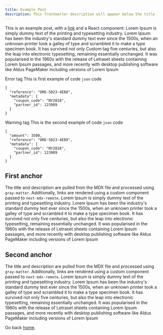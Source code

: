 ```yaml
---
title: Example Post
description: This frontmatter description will appear below the title
---
```


This is an example post, with a [link](https://nextjs.org) and a React component:
Lorem Ipsum is simply dummy text of the printing and typesetting industry.
Lorem Ipsum has been the industry's standard dummy text ever since the 1500s,
when an unknown printer took a galley of type and scrambled it to make a type specimen book.
It has survived not only <Tag type="success">Custom tag</Tag> five centuries, but also the leap into electronic typesetting,
remaining essentially unchanged. It was popularised in the 1960s with the release of Letraset
sheets containing Lorem Ipsum passages, and more recently with desktop publishing software like
Aldus PageMaker including versions of Lorem Ipsum

<tabs>
<tab title="First code example">

<Tag type="error">Error tag</Tag> This is first example of code `json` code

```
{
  "reference": "ORD-5023-4E88",
  "metadata": {
    "coupon_code": "NY2018",
    "partner_id": 123989
  }
}
```

</tab>
<tab title="Second code example">

<Tag type="warning">Warning tag</Tag> This is the second example of code `json` code

```
{
  "amount": 3500,
  "reference": "ORD-5023-4E89",
  "metadata": {
    "coupon_code": "NY2018",
    "partner_id": 123989
  }
}
```

</tab>
</tabs>

## First anchor

The title and description are pulled from the MDX file and processed using `gray-matter`.
Additionally, links are rendered using a custom component passed to `next-mdx-remote`.
Lorem Ipsum is simply dummy text of the printing and typesetting industry.
Lorem Ipsum has been the industry's standard dummy text ever since the 1500s,
when an unknown printer took a galley of type and scrambled it to make a type specimen book.
It has survived not only five centuries, but also the leap into electronic typesetting,
remaining essentially unchanged. It was popularised in the 1960s with the release of Letraset
sheets containing Lorem Ipsum passages, and more recently with desktop publishing software like
Aldus PageMaker including versions of Lorem Ipsum

## Second anchor

The title and description are pulled from the MDX file and processed using `gray-matter`.
Additionally, links are rendered using a custom component passed to `next-mdx-remote`.
Lorem Ipsum is simply dummy text of the printing and typesetting industry.
Lorem Ipsum has been the industry's standard dummy text ever since the 1500s,
when an unknown printer took a galley of type and scrambled it to make a type specimen book.
It has survived not only five centuries, but also the leap into electronic typesetting,
remaining essentially unchanged. It was popularised in the 1960s with the release of Letraset
sheets containing Lorem Ipsum passages, and more recently with desktop publishing software like
Aldus PageMaker including versions of Lorem Ipsum

Go back [home](/).
